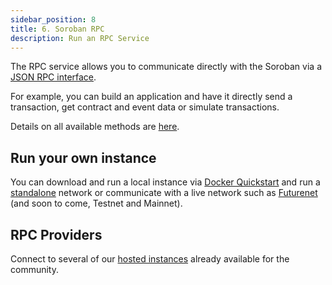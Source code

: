 ```yaml
---
sidebar_position: 8
title: 6. Soroban RPC 
description: Run an RPC Service
---
```


The RPC service allows you to communicate directly with the Soroban via a [JSON RPC interface](https://soroban.stellar.org/api/). 

For example, you can build an application and have it directly send a transaction, get contract and event data or simulate transactions. 

Details on all available methods are [here](https://soroban.stellar.org/api/methods).

## Run your own instance
You can download and run a local instance via [Docker Quickstart](https://github.com/stellar/quickstart) and run a [standalone] network or communicate with a live network such as [Futurenet] (and soon to come, Testnet and Mainnet).

[standalone]: deploy-to-a-local-network.mdx
[Futurenet]: ../reference/futurenet.mdx 

## RPC Providers
Connect to several of our [hosted instances] already available for the community. 

[hosted instances]: ../references/rpc-providers.mdx
